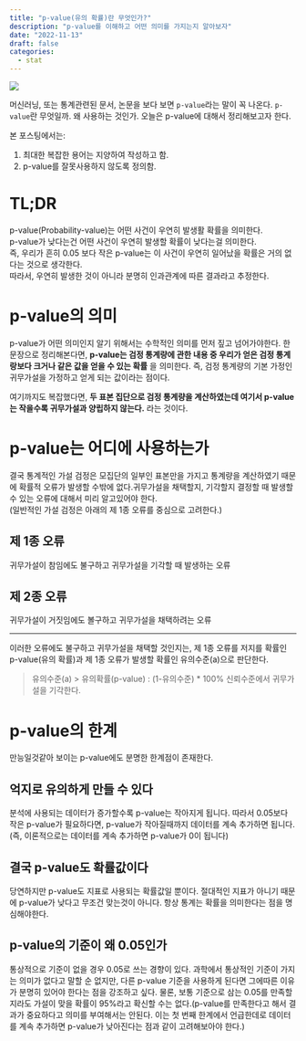 ```yaml
---
title: "p-value(유의 확률)란 무엇인가?"
description: "p-value를 이해하고 어떤 의미를 가지는지 알아보자"
date: "2022-11-13"
draft: false
categories:
  - stat
---
```


![](thumbnail.png)

머신러닝, 또는 통계관련된 문서, 논문을 보다 보면 `p-value`라는 말이 꼭 나온다. `p-value`란 무엇일까. 왜 사용하는 것인가.  오늘은 p-value에 대해서 정리해보고자 한다.

본 포스팅에서는:

1. 최대한 복잡한 용어는 지양하여 작성하고 함.
2. p-value를 잘못사용하지 않도록 정의함.

# TL;DR
p-value(Probability-value)는 어떤 사건이 우연히 발생활 확률을 의미한다.  
p-value가 낮다는건 어떤 사건이 우연히 발생할 확률이 낮다는걸 의미한다.  
즉, 우리가 흔히 0.05 보다 작은 p-value는 이 사건이 우연히 일어났을 확률은 거의 없다는 것으로 생각한다.  
따라서, 우연히 발생한 것이 아니라 분명히 인과관계에 따른 결과라고 추정한다.

# p-value의 의미
p-value가 어떤 의미인지 알기 위해서는 수학적인 의미를 먼저 짚고 넘어가야한다. 한 문장으로 정리해본다면, **p-value는 검정 통계량에 관한 내용 중 우리가 얻은 검정 통계랑보다 크거나 같은 값을 얻을 수 있는 확률** 을 의미한다. 즉, 검정 통계량의 기본 가정인 귀무가설을 가정하고 얻게 되는 값이라는 점이다. 

여기까지도 복잡했다면, **두 표본 집단으로 검정 통계량을 계산하였는데 여기서 p-value는 작을수록 귀무가설과 양립하지 않는다.** 라는 것이다.

# p-value는 어디에 사용하는가
결국 통계적인 가설 검정은 모집단의 일부인 표본만을 가지고 통계량을 계산하였기 때문에 확률적 오류가 발생할 수밖에 없다.귀무가설을 채택할지, 기각할지 결정할 때 발생할 수 있는 오류에 대해서 미리 알고있어야 한다.  
(일반적인 가설 검정은 아래의 제 1종 오류를 중심으로 고려한다.)

## 제 1종 오류
귀무가설이 참임에도 불구하고 귀무가설을 기각할 때 발생하는 오류

## 제 2종 오류
귀무가설이 거짓임에도 볼구하고 귀무가설을 채택하려는 오류

---

이러한 오류에도 불구하고 귀무가설을 채택할 것인지는, 제 1종 오류를 저지를 확률인 p-value(유의 확률)과 제 1종 오류가 발생할 확률인 유의수준(a)으로 판단한다. 

> 유의수준(a) > 유의확률(p-value) : (1-유의수준) * 100% 신뢰수준에서 귀무가설을 기각한다.


# p-value의 한계
만능일것같아 보이는 p-value에도 분명한 한계점이 존재한다.

## 억지로 유의하게 만들 수 있다
분석에 사용되는 데이터가 증가할수록 p-value는 작아지게 됩니다. 따라서 0.05보다 작은 p-value가 필요하다면, p-value가 작아질때까지 데이터를 계속 추가하면 됩니다. (즉, 이론적으로는 데이터를 계속 추가하면 p-value가 0이 됩니다)

## 결국 p-value도 확률값이다
당연하지만 p-value도 지표로 사용되는 확률값일 뿐이다. 절대적인 지표가 아니기 때문에 p-value가 낮다고 무조건 맞는것이 아니다. 항상 통계는 확률을 의미한다는 점을 명심해야한다.

## p-value의 기준이 왜 0.05인가
통상적으로 기준이 없을 경우 0.05로 쓰는 경향이 있다. 과학에서 통상적인 기준이 가지는 의미가 없다고 말할 순 없지만, 다른 p-value 기준을 사용하게 된다면 그에따른 이유가 분명히 있어야 한다는 점을 강조하고 싶다. 물론, 보통 기준으로 삼는 0.05를 만족할지라도 가설이 맞을 확률이 95%라고 확신할 수는 없다.(p-value를 만족한다고 해서 결과가 중요하다고 의미를 부여해서는 안된다. 이는 첫 번째 한계에서 언급한데로 데이터를 계속 추가하면 p-value가 낮아진다는 점과 같이 고려해보아야 한다.)